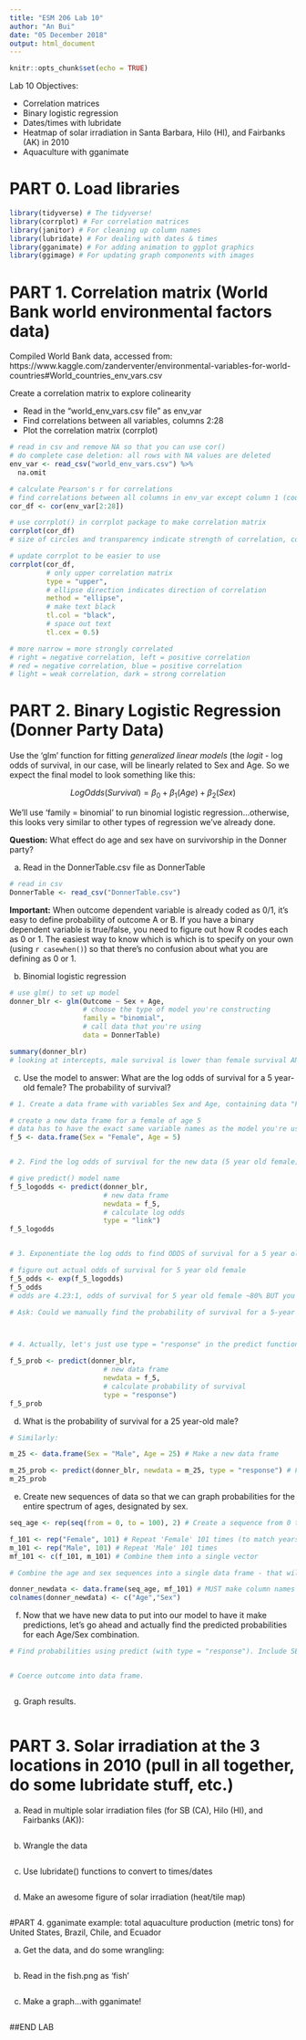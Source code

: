 ```yaml
---
title: "ESM 206 Lab 10"
author: "An Bui"
date: "05 December 2018"
output: html_document
---
```


```r
knitr::opts_chunk$set(echo = TRUE)
```

Lab 10 Objectives:

- Correlation matrices
- Binary logistic regression
- Dates/times with lubridate
- Heatmap of solar irradiation in Santa Barbara, Hilo (HI), and Fairbanks (AK) in 2010
- Aquaculture with gganimate

# PART 0. Load libraries
```r

library(tidyverse) # The tidyverse!
library(corrplot) # For correlation matrices
library(janitor) # For cleaning up column names
library(lubridate) # For dealing with dates & times
library(gganimate) # For adding animation to ggplot graphics
library(ggimage) # For updating graph components with images


```

# PART 1. Correlation matrix (World Bank world environmental factors data)

Compiled World Bank data, accessed from: https://www.kaggle.com/zanderventer/environmental-variables-for-world-countries#World_countries_env_vars.csv  

Create a correlation matrix to explore colinearity

- Read in the "world_env_vars.csv file" as env_var
- Find correlations between all variables, columns 2:28
- Plot the correlation matrix (corrplot)

```r
# read in csv and remove NA so that you can use cor()
# do complete case deletion: all rows with NA values are deleted
env_var <- read_csv("world_env_vars.csv") %>% 
  na.omit

# calculate Pearson's r for correlations
# find correlations between all columns in env_var except column 1 (country name)
cor_df <- cor(env_var[2:28])

# use corrplot() in corrplot package to make correlation matrix
corrplot(cor_df)
# size of circles and transparency indicate strength of correlation, color indicates directionality

# update corrplot to be easier to use
corrplot(cor_df,
         # only upper correlation matrix
         type = "upper",
         # ellipse direction indicates direction of correlation
         method = "ellipse",
         # make text black
         tl.col = "black",
         # space out text
         tl.cex = 0.5)

# more narrow = more strongly correlated
# right = negative correlation, left = positive correlation
# red = negative correlation, blue = positive correlation
# light = weak correlation, dark = strong correlation
```

# PART 2. Binary Logistic Regression (Donner Party Data)

Use the 'glm' function for fitting *generalized linear models* (the *logit* - log odds of survival, in our case, will be linearly related to Sex and Age. So we expect the final model to look something like this: 

$$Log Odds (Survival) = \beta_0 + \beta_1(Age) + \beta_2(Sex)$$

We'll use 'family = binomial' to run binomial logistic regression...otherwise, this looks very similar to other types of regression we've already done.  

**Question:** What effect do age and sex have on survivorship in the Donner party?

a. Read in the DonnerTable.csv file as DonnerTable

```r
# read in csv
DonnerTable <- read_csv("DonnerTable.csv")
```

**Important:** When outcome dependent variable is already coded as 0/1, it's easy to define probability of outcome A or B. If you have a binary dependent variable is true/false, you need to figure out how R codes each as 0 or 1. The easiest way to know which is which is to specify on your own (using `r casewhen()`) so that there's no confusion about what you are defining as 0 or 1.  

b. Binomial logistic regression

```r
# use glm() to set up model
donner_blr <- glm(Outcome ~ Sex + Age, 
                  # choose the type of model you're constructing
                  family = "binomial",
                  # call data that you're using
                  data = DonnerTable)

summary(donner_blr)
# looking at intercepts, male survival is lower than female survival AND an increase in age leads to a decrease in the odds of survival
```

c. Use the model to answer: What are the log odds of survival for a 5 year-old female? The probability of survival?

```r

# 1. Create a data frame with variables Sex and Age, containing data "Female" and 5, respectively: 

# create a new data frame for a female of age 5
# data has to have the exact same variable names as the model you're using in order for things to match up
f_5 <- data.frame(Sex = "Female", Age = 5)


# 2. Find the log odds of survival for the new data (5 year old female) using predict() function with type = "link":

# give predict() model name
f_5_logodds <- predict(donner_blr, 
                       # new data frame
                       newdata = f_5,
                       # calculate log odds
                       type = "link")
f_5_logodds


# 3. Exponentiate the log odds to find ODDS of survival for a 5 year old female:

# figure out actual odds of survival for 5 year old female
f_5_odds <- exp(f_5_logodds)
f_5_odds
# odds are 4.23:1, odds of survival for 5 year old female ~80% BUT you can do this by writing in type = "response"

# Ask: Could we manually find the probability of survival for a 5-year old female? recall: p/(1-p) = ODDS



# 4. Actually, let's just use type = "response" in the predict function, which converts to a probability for us:

f_5_prob <- predict(donner_blr, 
                       # new data frame
                       newdata = f_5,
                       # calculate probability of survival
                       type = "response")
f_5_prob

```

d. What is the probability of survival for a 25 year-old male? 

```r

# Similarly:

m_25 <- data.frame(Sex = "Male", Age = 25) # Make a new data frame

m_25_prob <- predict(donner_blr, newdata = m_25, type = "response") # Find probability of survival
m_25_prob

```

e. Create new sequences of data so that we can graph probabilities for the entire spectrum of ages, designated by sex.

```r

seq_age <- rep(seq(from = 0, to = 100), 2) # Create a sequence from 0 to 100, twice (one will be "Male" and one will be "Female")

f_101 <- rep("Female", 101) # Repeat 'Female' 101 times (to match years data)
m_101 <- rep("Male", 101) # Repeat 'Male' 101 times
mf_101 <- c(f_101, m_101) # Combine them into a single vector

# Combine the age and sex sequences into a single data frame - that will be the new data that we have our model make predictions for

donner_newdata <- data.frame(seq_age, mf_101) # MUST make column names match variables in the model!
colnames(donner_newdata) <- c("Age","Sex")

```

f. Now that we have new data to put into our model to have it make predictions, let's go ahead and actually find the predicted probabilities for each Age/Sex combination.

```r

# Find probabilities using predict (with type = "response"). Include SE.


# Coerce outcome into data frame. 



```

g. Graph results.

```r

  
```


# PART 3. Solar irradiation at the 3 locations in 2010 (pull in all together, do some lubridate stuff, etc.)

a. Read in multiple solar irradiation files (for SB (CA), Hilo (HI), and Fairbanks (AK)):
```r




```

b. Wrangle the data
```r



```

c. Use lubridate() functions to convert to times/dates
```r


```

d. Make an awesome figure of solar irradiation (heat/tile map)
```r



```


#PART 4. gganimate example: total aquaculture production (metric tons) for United States, Brazil, Chile, and Ecuador

a. Get the data, and do some wrangling:
```r


```


b. Read in the fish.png as 'fish'

```r


```

c. Make a graph...with gganimate!
```r


```

##END LAB
